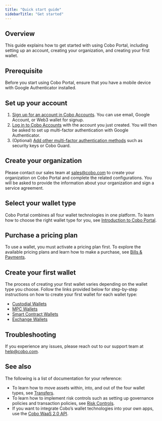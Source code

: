 ```yaml
---
title: "Quick start guide"
sidebarTitle: "Get started"
---
```


## Overview

This guide explains how to get started with using Cobo Portal, including setting up an account, creating your organization, and creating your first wallet.

## Prerequisite

Before you start using Cobo Portal, ensure that you have a mobile device with Google Authenticator installed.

## Set up your account

1. [Sign up for an account in Cobo Accounts](/en/accounts/sign-up). You can use email, Google Account, or Web3 wallet for signup.
2. [Log in to Cobo Accounts](/en/accounts/log-in) with the account you just created. You will then be asked to set up multi-factor authentication with Google Authenticator.
3. (Optional) [Add other multi-factor authentication methods](/en/accounts/set-up-mfa) such as security keys or Cobo Guard.

## Create your organization

Please contact our sales team at [sales@cobo.com](mailto:sales@cobo.com) to create your organization on Cobo Portal and complete the related configurations. You will be asked to provide the information about your organization and sign a service agreement.

## Select your wallet type

Cobo Portal combines all four wallet technologies in one platform. To learn how to choose the right wallet type for you, see [Introduction to Cobo Portal](/en/portal/introduction).

## Purchase a pricing plan

To use a wallet, you must activate a pricing plan first. To explore the available pricing plans and learn how to make a purchase, see [Bills & Payments](/en/portal/bills-and-payments/introduction).

## Create your first wallet

The process of creating your first wallet varies depending on the wallet type you choose. Follow the links provided below for step-by-step instructions on how to create your first wallet for each wallet type:

- [Custodial Wallets](/en/portal/custodial-wallets/set-up)
- [MPC Wallets](/en/portal/mpc-wallets/ocw/set-up)
- [Smart Contract Wallets](/en/portal/smart-contract-wallets/create)
- [Exchange Wallets](/en/portal/exchange-wallets/set-up)

## Troubleshooting

If you experience any issues, please reach out to our support team at [help@cobo.com](mailto:help@cobo.com).

## See also

The following is a list of documentation for your reference:

- To learn how to move assets within, into, and out of the four wallet types, see [Transfers](/en/portal/transfers/introduction).
- To learn how to implement risk controls such as setting up governance policies and transaction policies, see [Risk Controls](/en/portal/risk-controls/introduction).
- If you want to integrate Cobo’s wallet technologies into your own apps, use the [Cobo WaaS 2.0 API](https://www.cobo.com/developers/v2/guides/overview/introduction).